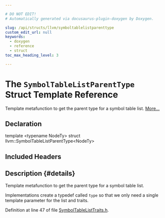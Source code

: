 ```yaml
---

# DO NOT EDIT!
# Automatically generated via docusaurus-plugin-doxygen by Doxygen.

slug: /api/structs/llvm/symboltablelistparenttype
custom_edit_url: null
keywords:
  - doxygen
  - reference
  - struct
toc_max_heading_level: 3

---
```





# The `SymbolTableListParentType` Struct Template Reference

<DoxygenPage pluginConfig={pluginConfig}>

Template metafunction to get the parent type for a symbol table list. <a href="#details">More...</a>

## Declaration

<CodeBlock>template &lt;typename NodeTy&gt;
struct llvm::SymbolTableListParentType&lt;NodeTy&gt;</CodeBlock>

## Included Headers

<IncludesList>
<IncludesListItem
  filePath="llvm/IR/SymbolTableListTraits.h"
  permalink="/docs/api/files/include/include/llvm/include/llvm/ir/symboltablelisttraits-h"
  isLocal="true" />
</IncludesList>

## Description {#details}

Template metafunction to get the parent type for a symbol table list.

Implementations create a typedef called <code>type</code> so that we only need a single template parameter for the list and traits.

Definition at line 47 of file <a href="/docs/api/files/include/include/llvm/include/llvm/ir/symboltablelisttraits-h">SymbolTableListTraits.h</a>.

</DoxygenPage>
